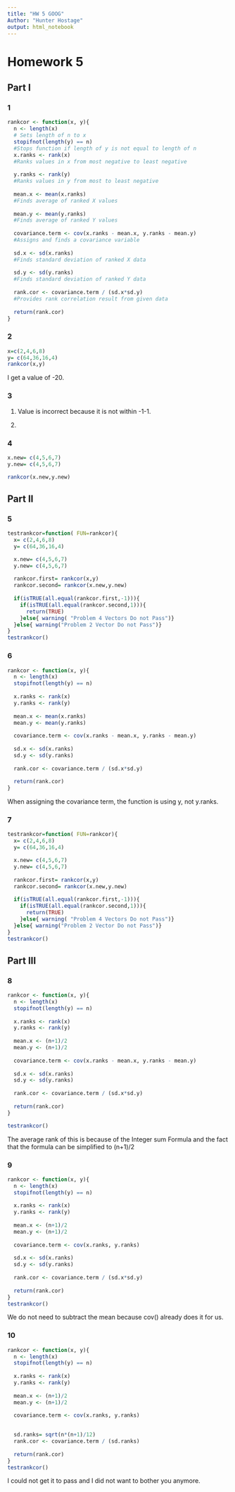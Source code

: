 ```yaml
---
title: "HW 5 GOOG"
Author: "Hunter Hostage"
output: html_notebook
---
```

# Homework 5

## Part I

### 1
```r
rankcor <- function(x, y){
  n <- length(x)
  # Sets length of n to x
  stopifnot(length(y) == n)
  #Stops function if length of y is not equal to length of n
  x.ranks <- rank(x)
  #Ranks values in x from most negative to least negative
  
  y.ranks <- rank(y)
  #Ranks values in y from most to least negative
  
  mean.x <- mean(x.ranks)
  #Finds average of ranked X values
  
  mean.y <- mean(y.ranks)
  #Finds average of ranked Y values
  
  covariance.term <- cov(x.ranks - mean.x, y.ranks - mean.y)
  #Assigns and finds a covariance variable
  
  sd.x <- sd(x.ranks)
  #Finds standard deviation of ranked X data
  
  sd.y <- sd(y.ranks)
  #Finds standard deviation of ranked Y data
  
  rank.cor <- covariance.term / (sd.x*sd.y)
  #Provides rank correlation result from given data
  
  return(rank.cor)
}
```

### 2
```r
x=c(2,4,6,8)
y= c(64,36,16,4)
rankcor(x,y)
```
I get a value of -20. 

### 3
1. Value is incorrect because it is not within -1-1. 

2.

### 4
```r
x.new= c(4,5,6,7)
y.new= c(4,5,6,7)

rankcor(x.new,y.new)
```


## Part II

### 5
```r
testrankcor=function( FUN=rankcor){
  x= c(2,4,6,8)
  y= c(64,36,16,4)

  x.new= c(4,5,6,7)
  y.new= c(4,5,6,7)
  
  rankcor.first= rankcor(x,y)
  rankcor.second= rankcor(x.new,y.new)
  
  if(isTRUE(all.equal(rankcor.first,-1))){
    if(isTRUE(all.equal(rankcor.second,1))){
      return(TRUE)
    }else{ warning( "Problem 4 Vectors Do not Pass")}
  }else{ warning("Problem 2 Vector Do not Pass")}
}
testrankcor()
```

### 6
```r
rankcor <- function(x, y){
  n <- length(x)
  stopifnot(length(y) == n)
  
  x.ranks <- rank(x)
  y.ranks <- rank(y)
  
  mean.x <- mean(x.ranks)
  mean.y <- mean(y.ranks)
  
  covariance.term <- cov(x.ranks - mean.x, y.ranks - mean.y)
  
  sd.x <- sd(x.ranks)
  sd.y <- sd(y.ranks)
  
  rank.cor <- covariance.term / (sd.x*sd.y)
  
  return(rank.cor)
}
```
When assigning the covariance term, the function is using y, not y.ranks.

### 7
```r
testrankcor=function( FUN=rankcor){
  x= c(2,4,6,8)
  y= c(64,36,16,4)

  x.new= c(4,5,6,7) 
  y.new= c(4,5,6,7)
  
  rankcor.first= rankcor(x,y)
  rankcor.second= rankcor(x.new,y.new)
  
  if(isTRUE(all.equal(rankcor.first,-1))){
    if(isTRUE(all.equal(rankcor.second,1))){
      return(TRUE)
    }else{ warning( "Problem 4 Vectors Do not Pass")}
  }else{ warning("Problem 2 Vector Do not Pass")}
}
testrankcor()
```

## Part III

### 8
```r
rankcor <- function(x, y){
  n <- length(x)
  stopifnot(length(y) == n)
  
  x.ranks <- rank(x)
  y.ranks <- rank(y)
  
  mean.x <- (n+1)/2
  mean.y <- (n+1)/2
  
  covariance.term <- cov(x.ranks - mean.x, y.ranks - mean.y)
  
  sd.x <- sd(x.ranks)
  sd.y <- sd(y.ranks)
  
  rank.cor <- covariance.term / (sd.x*sd.y)
  
  return(rank.cor)
}
```

```r
testrankcor()
```
The average rank of this is because of the Integer sum Formula and the fact that the formula can be simplified to (n+1)/2

### 9
```r
rankcor <- function(x, y){
  n <- length(x)
  stopifnot(length(y) == n)
  
  x.ranks <- rank(x)
  y.ranks <- rank(y)
  
  mean.x <- (n+1)/2
  mean.y <- (n+1)/2
  
  covariance.term <- cov(x.ranks, y.ranks)
  
  sd.x <- sd(x.ranks)
  sd.y <- sd(y.ranks)
  
  rank.cor <- covariance.term / (sd.x*sd.y)
  
  return(rank.cor)
}
testrankcor()
```
We do not need to subtract the mean because cov() already does it for us. 

### 10
```r
rankcor <- function(x, y){
  n <- length(x)
  stopifnot(length(y) == n)
  
  x.ranks <- rank(x)
  y.ranks <- rank(y)
  
  mean.x <- (n+1)/2
  mean.y <- (n+1)/2
  
  covariance.term <- cov(x.ranks, y.ranks)
  

  sd.ranks= sqrt(n*(n+1)/12)
  rank.cor <- covariance.term / (sd.ranks)
  
  return(rank.cor)
}
testrankcor()
```
I could not get it to pass and I did not want to bother you anymore.

